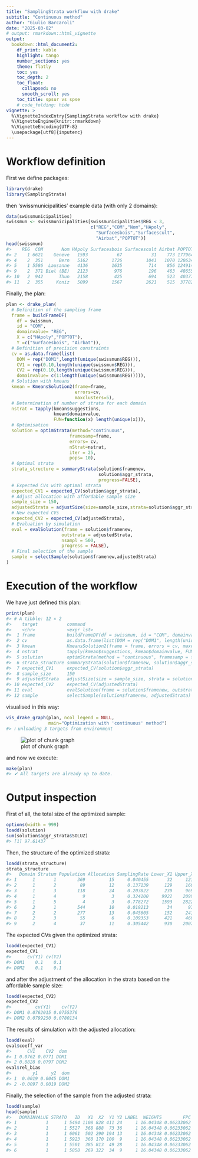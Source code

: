 ```yaml
---
title: "SamplingStrata workflow with drake"
subtitle: "Continuous method"
author: "Giulio Barcaroli"
date: "2025-03-02"
# output: rmarkdown::html_vignette
output: 
  bookdown::html_document2:
    df_print: kable
    highlight: tango
    number_sections: yes
    theme: flatly
    toc: yes
    toc_depth: 2
    toc_float:
      collapsed: no
      smooth_scroll: yes
    toc_title: spsur vs spse
    # code_folding: hide
vignette: >
  %\VignetteIndexEntry{SamplingStrata workflow with drake}
  %\VignetteEngine{knitr::rmarkdown}
  %\VignetteEncoding{UTF-8}
  \usepackage[utf8]{inputenc}
---
```





# Workflow definition

First we define packages:


``` r
library(drake)
library(SamplingStrata)
```

then 'swissmunicipalities' example data (with only 2 domains):


``` r
data(swissmunicipalities)
swissmun <- swissmunicipalities[swissmunicipalities$REG < 3,
                                c("REG","COM","Nom","HApoly",
                                  "Surfacesbois","Surfacescult",
                                  "Airbat","POPTOT")]
head(swissmun)
#>    REG  COM       Nom HApoly Surfacesbois Surfacescult Airbat POPTOT
#> 2    1 6621    Geneve   1593           67           31    773 177964
#> 4    2  351      Bern   5162         1726         1041   1070 128634
#> 5    1 5586  Lausanne   4136         1635          714    856 124914
#> 9    2  371 Biel (BE)   2123          976          196    463  48655
#> 10   2  942      Thun   2158          425          694    523  40377
#> 11   2  355     Koniz   5099         1567         2621    515  37782
```

Finally, the plan:


``` r
plan <- drake_plan(
  # Definition of the sampling frame
  frame = buildFrameDF(
    df = swissmun,
    id = "COM",
    domainvalue= "REG",
    X = c("HApoly","POPTOT"),
    Y =c("Surfacesbois", "Airbat")),
  # Definition of precision constraints
  cv = as.data.frame(list(
    DOM = rep("DOM1",length(unique(swissmun$REG))),
    CV1 = rep(0.10,length(unique(swissmun$REG))),
    CV2 = rep(0.10,length(unique(swissmun$REG))),
    domainvalue= c(1:length(unique(swissmun$REG))))),
  # Solution with kmeans
  kmean = KmeansSolution2(frame=frame,
                          errors=cv,
                          maxclusters=5),
  # Determination of number of strata for each domain
  nstrat = tapply(kmean$suggestions,
                  kmean$domainvalue,
                  FUN=function(x) length(unique(x))),
  # Optimisation
  solution = optimStrata(method="continuous",
                        framesamp=frame,
                        errors= cv,
                        nStrat=nstrat,
                        iter = 25,
                        pops= 10),
  # Optimal strata
  strata_structure = summaryStrata(solution$framenew,
                                   solution$aggr_strata,
                                   progress=FALSE),
  # Expected CVs with optimal strata
  expected_CV1 = expected_CV(solution$aggr_strata),
  # Adjust allocation with affordable sample size
  sample_size = 150,
  adjustedStrata = adjustSize(size=sample_size,strata=solution$aggr_strata,cens=NULL),
  # New expected CVs
  expected_CV2 = expected_CV(adjustedStrata),
  # Evaluation by simulation
  eval = evalSolution(frame = solution$framenew, 
                     outstrata = adjustedStrata, 
                     nsampl = 500,
                     progress = FALSE), 
  # Final selection of the sample
  sample = selectSample(solution$framenew,adjustedStrata)
)
```

# Execution of the workflow

We have just defined this plan:


``` r
print(plan)
#> # A tibble: 12 × 2
#>    target           command                                                                                                                                                                                                                        
#>    <chr>            <expr_lst>                                                                                                                                                                                                                     
#>  1 frame            buildFrameDF(df = swissmun, id = "COM", domainvalue = "REG",      X = c("HApoly", "POPTOT"), Y = c("Surfacesbois", "Airbat"))                                                                                                  
#>  2 cv               as.data.frame(list(DOM = rep("DOM1", length(unique(swissmun$REG))),      CV1 = rep(0.1, length(unique(swissmun$REG))), CV2 = rep(0.1,          length(unique(swissmun$REG))), domainvalue = c(1:length(unique(swissmun$REG)))))
#>  3 kmean            KmeansSolution2(frame = frame, errors = cv, maxclusters = 5)                                                                                                                                                                   
#>  4 nstrat           tapply(kmean$suggestions, kmean$domainvalue, FUN = function(x) length(unique(x)))                                                                                                                                              
#>  5 solution         optimStrata(method = "continuous", framesamp = frame, errors = cv,      nStrat = nstrat, iter = 25, pops = 10)                                                                                                                 
#>  6 strata_structure summaryStrata(solution$framenew, solution$aggr_strata, progress = FALSE)                                                                                                                                                       
#>  7 expected_CV1     expected_CV(solution$aggr_strata)                                                                                                                                                                                              
#>  8 sample_size      150                                                                                                                                                                                                                            
#>  9 adjustedStrata   adjustSize(size = sample_size, strata = solution$aggr_strata,      cens = NULL)                                                                                                                                                
#> 10 expected_CV2     expected_CV(adjustedStrata)                                                                                                                                                                                                    
#> 11 eval             evalSolution(frame = solution$framenew, outstrata = adjustedStrata,      nsampl = 500, progress = FALSE)                                                                                                                       
#> 12 sample           selectSample(solution$framenew, adjustedStrata)
```

visualised in this way:


``` r
vis_drake_graph(plan, ncol_legend = NULL,
                main="Optimization with 'continuous' method")
#> ℹ unloading 3 targets from environment
```

![plot of chunk graph](figure/graph-1.png)

and now we execute:


``` r
make(plan)
#> ✔ All targets are already up to date.
```


# Output inspection

First of all, the total size of the optimized sample:


``` r
options(width = 999)
loadd(solution)
sum(solution$aggr_strata$SOLUZ)
#> [1] 97.61437
```

Then, the structure of the optimized strata:


``` r
loadd(strata_structure)
strata_structure
#>   Domain Stratum Population Allocation SamplingRate Lower_X1 Upper_X1 Lower_X2 Upper_X2
#> 1      1       1        369         15     0.040455       32     1212       27     2171
#> 2      1       2         89         12     0.137139      129     1604      195    10955
#> 3      1       3        118         24     0.203822      239     9692       78    29559
#> 4      1       4          9          3     0.324100     9922    20994      255     7515
#> 5      1       5          4          3     0.778272     1593    28225     5988   177964
#> 6      2       1        544         10     0.019213       34      972       30     1841
#> 7      2       2        277         13     0.045605      152     2417       84     6798
#> 8      2       3         55          6     0.109353      421     4609      332    16757
#> 9      2       4         37         11     0.305442      930    20079      272   128634
```

The expected CVs given the optimized strata:


``` r
loadd(expected_CV1)
expected_CV1
#>      cv(Y1) cv(Y2)
#> DOM1    0.1    0.1
#> DOM2    0.1    0.1
```

and after the adjustment of the allocation in the strata based on the affordable sample size:


``` r
loadd(expected_CV2)
expected_CV2
#>         cv(Y1)    cv(Y2)
#> DOM1 0.0762015 0.0755376
#> DOM2 0.0799250 0.0780134
```

The results of simulation with the adjusted allocation:


``` r
loadd(eval)
eval$coeff_var
#>      CV1    CV2  dom
#> 1 0.0762 0.0771 DOM1
#> 2 0.0828 0.0797 DOM2
eval$rel_bias
#>        y1     y2  dom
#> 1  0.0019 0.0045 DOM1
#> 2 -0.0097 0.0019 DOM2
```

Finally, the selection of the sample from the adjusted strata:


``` r
loadd(sample)
head(sample)
#>   DOMAINVALUE STRATO   ID   X1  X2  Y1 Y2 LABEL  WEIGHTS        FPC
#> 1           1      1 5494 1108 828 411 24     1 16.04348 0.06233062
#> 2           1      1 5527  368 888  73 36     1 16.04348 0.06233062
#> 3           1      1 6061  502 290 194 13     1 16.04348 0.06233062
#> 4           1      1 5923  360 170 100  9     1 16.04348 0.06233062
#> 5           1      1 5501  385 813  49 28     1 16.04348 0.06233062
#> 6           1      1 5858  269 322  34  9     1 16.04348 0.06233062
```


